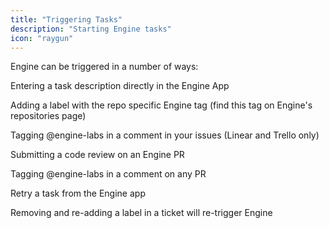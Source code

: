 ```yaml
---
title: "Triggering Tasks"
description: "Starting Engine tasks"
icon: "raygun"
---
```


Engine can be triggered in a number of ways:

<Icon icon="stars" size={20} /> Entering a task description directly in the Engine App

<Icon icon="tag" size={20} /> Adding a label with the repo specific Engine tag (find this tag on Engine's repositories page)

<Icon icon="comment" size={20} /> Tagging @engine-labs in a comment in your issues (Linear and Trello only)

<Icon icon="face-monocle" size={20} /> Submitting a code review on an Engine PR

<Icon icon="comments-question-check" size={20} /> Tagging @engine-labs in a comment on any PR

<Icon icon="recycle" size={20} /> Retry a task from the Engine app

<Note>
  Removing and re-adding a label in a ticket will re-trigger Engine
</Note>